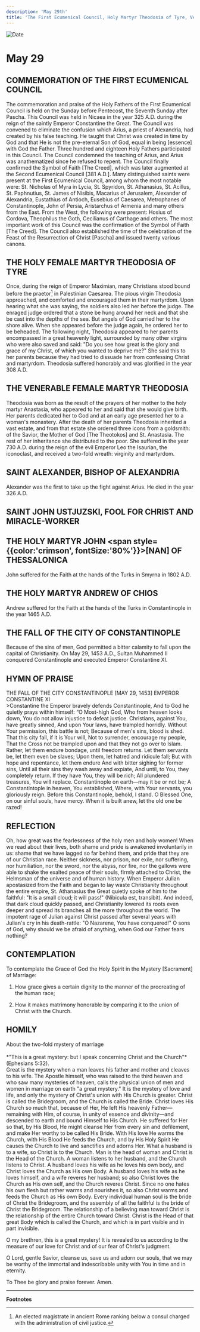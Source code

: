 ```yaml
---
description: 'May 29th'
title: 'The First Ecumenical Council, Holy Martyr Theodosia of Tyre, Venerable Theodosia, St. Alexander, Bishop of Alexandria'
---
```


<CustomPaginator />
<RunningHead />

<Image src="/title-imprint.png" height={68} width={50} alt="Date" className="title-imprint"/>

# <div id="date">May <Image className="four-dot" src="/four-dot.png" height={15} width={15} alt="" />29</div>

## COMMEMORATION OF THE FIRST ECUMENICAL COUNCIL

The commemoration and praise of the Holy Fathers of the First Ecumenical Council is held on the Sunday before Pentecost, the Seventh Sunday after Pascha. This Council was held in Nicaea in the year 325 A.D. during the reign of the saintly Emperor Constantine the Great. The Council was convened to eliminate the confusion which Arius, a priest of Alexandria, had created by his false teaching. He taught that Christ was created in time by God and that He is not the pre-eternal Son of God, equal in being [essence] with God the Father. Three hundred and eighteen Holy Fathers participated in this Council. The Council condemned the teaching of Arius, and Arius was anathematized since he refused to repent. The Council finally confirmed the Symbol of Faith [The Creed], which was later augmented at the Second Ecumenical Council [381 A.D.]. Many distinguished saints were present at the First Ecumenical Council, among whom the most notable were: St. Nicholas of Myra in Lycia, St. Spyridon, St. Athanasius, St. Acillus, St. Paphnutius, St. James of Nisibis, Macarius of Jerusalem, Alexander of Alexandria, Eustathius of Antioch, Eusebius of Caesarea, Metrophanes of Constantinople, John of Persia, Aristarchus of Armenia and many others from the East. From the West, the following were present: Hosius of Cordova, Theophilus the Goth, Cecilianus of Carthage and others. The most important work of this Council was the confirmation of the Symbol of Faith [The Creed]. The Council also established the time of the celebration of the Feast of the Resurrection of Christ [Pascha] and issued twenty various canons.

## THE HOLY FEMALE MARTYR THEODOSIA OF TYRE

Once, during the reign of Emperor Maximian, many Christians stood bound before the praetor[^1] in Palestinian Caesarea. The pious virgin Theodosia approached, and comforted and encouraged them in their martyrdom. Upon hearing what she was saying, the soldiers also led her before the judge. The enraged judge ordered that a stone be hung around her neck and that she be cast into the depths of the sea. But angels of God carried her to the shore alive. When she appeared before the judge again, he ordered her to be beheaded. The following night, Theodosia appeared to her parents encompassed in a great heavenly light, surrounded by many other virgins who were also saved and said: "Do you see how great is the glory and grace of my Christ, of which you wanted to deprive me?" She said this to her parents because they had tried to dissuade her from confessing Christ and martyrdom. Theodosia suffered honorably and was glorified in the year 308 A.D.

## THE VENERABLE FEMALE MARTYR THEODOSIA

Theodosia was born as the result of the prayers of her mother to the holy martyr Anastasia, who appeared to her and said that she would give birth. Her parents dedicated her to God and at an early age presented her to a woman's monastery. After the death of her parents Theodosia inherited a vast estate, and from that estate she ordered three icons from a goldsmith: of the Savior, the Mother of God [The Theotokos] and St. Anastasia. The rest of her inheritance she distributed to the poor. She suffered in the year 730 A.D. during the reign of the evil Emperor Leo the Isaurian, the iconoclast, and received a two-fold wreath: virginity and martyrdom.

## SAINT ALEXANDER, BISHOP OF ALEXANDRIA

Alexander was the first to take up the fight against Arius. He died in the year 326 A.D.

## SAINT JOHN USTJUZSKI, FOOL FOR CHRIST AND MIRACLE-WORKER

## THE HOLY MARTYR JOHN <span style={{color:'crimson', fontSize:'80%'}}>[NAN]</span> OF THESSALONICA

John suffered for the Faith at the hands of the Turks in Smyrna in 1802 A.D.

## THE HOLY MARTYR ANDREW OF CHIOS

Andrew suffered for the Faith at the hands of the Turks in Constantinople in the year 1465 A.D.

## THE FALL OF THE CITY OF CONSTANTINOPLE

Because of the sins of men, God permitted a bitter calamity to fall upon the capital of Christianity. On May 29, 1453 A.D., Sultan Muhammed II conquered Constantinople and executed Emperor Constantine XI.


## HYMN OF PRAISE
<div style={{textAlign:'center', color:'crimson', fontWeight:'bold'}}>
THE FALL OF THE CITY CONSTANTINOPLE [MAY 29, 1453]
EMPEROR CONSTANTINE XI
</div>
>Constantine the Emperor bravely defends Constantinople,  
And to God he quietly prays within himself:  
“O Most-high God, Who from heaven looks down,  
You do not allow injustice to defeat justice.  
Christians, against You, have greatly sinned,  
And upon Your laws, have trampled horridly.  
Without Your permission, this battle is not;  
Because of men's sins, blood is shed.  
That this city fall, if it is Your will,  
Not to surrender, encourage my people,  
That the Cross not be trampled upon and that they not go over to Islam.  
Rather, let them endure bondage, until freedom returns.  
Let them servants be, let them even be slaves;  
Upon them, let hatred and ridicule fall;  
But with hope and repentance, let them endure  
And with bitter sighing for former sins,  
Until all their sins they wash away and expiate,  
And until, to You, they completely return.  
If they have You, they will be rich;  
All plundered treasures, You will replace.  
Constantinople on earth—may it be or not be;  
A Constantintople in heaven, You established,  
Where, with Your servants, you gloriously reign.  
Before this Constantinople, behold, I stand.  
O Blessed One, on our sinful souls, have mercy.  
When it is built anew, let the old one be razed!  


## REFLECTION

Oh, how great was the fearlessness of the holy men and holy women! When we read about their lives, both shame and pride is awakened involuntarily in us: shame that we have lagged so far behind them, and pride that they are of our Christian race. Neither sickness, nor prison, nor exile, nor suffering, nor humiliation, nor the sword, nor the abyss, nor fire, nor the gallows were able to shake the exalted peace of their souls, firmly attached to Christ, the Helmsman of the universe and of human history. When Emperor Julian apostasized from the Faith and began to lay waste Christianity throughout the entire empire, St. Athanasius the Great quietly spoke of him to the faithful: "It is a small cloud; it will pass!" (Nibicula est, transibit). And indeed, that dark cloud quickly passed, and Christianity lowered its roots even deeper and spread its branches all the more throughout the world. The impotent rage of Julian against Christ passed after several years with Julian's cry in his death-rattle: "O Nazarene, You have conquered!" O sons of God, why should we be afraid of anything, when God our Father fears nothing?


## CONTEMPLATION
 
To contemplate the Grace of God the Holy Spirit in the Mystery [Sacrament] of Marriage:

1. How grace gives a certain dignity to the manner of the procreating of the human race;

2. How it makes matrimony honorable by comparing it to the union of Christ with the Church.


## HOMILY
<div style={{textAlign:'center', color:'crimson', fontWeight:'bold'}}>
About the two-fold mystery of marriage
</div><br />
<div style={{textAlign:'right'}}>
*"This is a great mystery: but I speak concerning Christ and the Church"* (Ephesians 5:32).
</div>
Great is the mystery when a man leaves his father and mother and cleaves to his wife. The Apostle himself, who was raised to the third heaven and who saw many mysteries of heaven, calls the physical union of men and women in marriage on earth "a great mystery." It is the mystery of love and life, and only the mystery of Christ's union with His Church is greater. Christ is called the Bridegroom, and the Church is called the Bride. Christ loves His Church so much that, because of Her, He left His heavenly Father—remaining with Him, of course, in unity of essence and divinity—and descended to earth and bound Himself to His Church. He suffered for Her so that, by His Blood, He might cleanse Her from every sin and defilement, and make Her worthy to be called His Bride. With His love He warms the Church, with His Blood He feeds the Church, and by His Holy Spirit He causes the Church to live and sanctifies and adorns Her. What a husband is to a wife, so Christ is to the Church. Man is the head of woman and Christ is the Head of the Church. A woman listens to her husband, and the Church listens to Christ. A husband loves his wife as he loves his own body, and Christ loves the Church as His own Body. A husband loves his wife as he loves himself, and a wife reveres her husband; so also Christ loves the Church as His own self, and the Church reveres Christ. Since no one hates his own flesh but rather warms and nourishes it, so also Christ warms and feeds the Church as His own Body. Every individual human soul is the bride of Christ the Bridegroom, and the assembly of all the faithful is the bride of Christ the Bridegroom. The relationship of a believing man toward Christ is the relationship of the entire Church toward Christ. Christ is the Head of that great Body which is called the Church, and which is in part visible and in part invisible.

O my brethren, this is a great mystery! It is revealed to us according to the measure of our love for Christ and of our fear of Christ's judgment.

O Lord, gentle Savior, cleanse us, save us and adorn our souls, that we may be worthy of the immortal and indescribable unity with You in time and in eternity.

To Thee be glory and praise forever. Amen.

---
**Footnotes**

[^1]: An elected magistrate in ancient Rome ranking below a consul charged with the administration of civil justice.